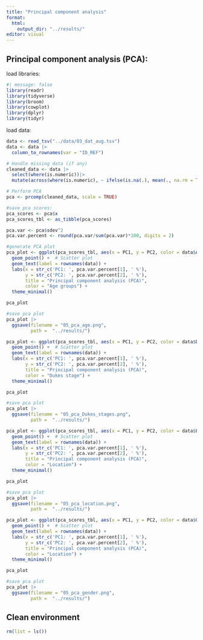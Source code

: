 ```yaml
---
title: "Principal component analysis"
format:
  html:
    output_dir: "../results/"
editor: visual
---
```


## Principal component analysis (PCA):

load libraries:

```r
#| message: false 
library(readr)
library(tidyverse)
library(broom)
library(cowplot)
library(dplyr)
library(tidyr)

```

load data:

```r
data <- read_tsv("../data/03_dat_aug.tsv")
data <- data |>
  column_to_rownames(var = "ID_REF")
```

```r
# Handle missing data (if any)
cleaned_data <- data |>
  select(where(is.numeric))|> 
  mutate(across(where(is.numeric), ~ ifelse(is.na(.), mean(., na.rm = TRUE), .)))

# Perform PCA
pca <- prcomp(cleaned_data, scale = TRUE)

#save pca scores:
pca_scores <- pca$x
pca_scores_tbl <- as_tibble(pca_scores)

pca.var <- pca$sdev^2
pca.var.percent <- round(pca.var/sum(pca.var)*100, digits = 2)


```

```r
#generate PCA plot
pca_plot <- ggplot(pca_scores_tbl, aes(x = PC1, y = PC2, color = data$Age_group)) +
  geom_point() +  # Scatter plot
  geom_text(label = rownames(data)) +
  labs(x = str_c('PC1: ', pca.var.percent[1], ' %'), 
       y = str_c('PC2: ', pca.var.percent[2], ' %'), 
       title = "Principal component analysis (PCA)",
       color = "Age groups") +
  theme_minimal()

pca_plot

#save pca plot
pca_plot |> 
  ggsave(filename = "05_pca_age.png",
         path =  "../results/")
```

```r
pca_plot <- ggplot(pca_scores_tbl, aes(x = PC1, y = PC2, color = data$Dukes_stage)) +
  geom_point() +  # Scatter plot
  geom_text(label = rownames(data)) +
  labs(x = str_c('PC1: ', pca.var.percent[1], ' %'), 
       y = str_c('PC2: ', pca.var.percent[2], ' %'), 
       title = "Principal component analysis (PCA)",
       color = "Dukes stage") +
  theme_minimal()

pca_plot

#save pca plot
pca_plot |> 
  ggsave(filename = "05_pca_Dukes_stages.png",
         path =  "../results/")
```

```r
pca_plot <- ggplot(pca_scores_tbl, aes(x = PC1, y = PC2, color = data$Location)) +
  geom_point() +  # Scatter plot
  geom_text(label = rownames(data)) +
  labs(x = str_c('PC1: ', pca.var.percent[1], ' %'), 
       y = str_c('PC2: ', pca.var.percent[2], ' %'), 
       title = "Principal component analysis (PCA)",
       color = "Location") +
  theme_minimal()

pca_plot

#save pca plot
pca_plot |> 
  ggsave(filename = "05_pca_location.png",
         path =  "../results/")
```

```r
pca_plot <- ggplot(pca_scores_tbl, aes(x = PC1, y = PC2, color = data$Gender)) +
  geom_point() +  # Scatter plot
  geom_text(label = rownames(data)) +
  labs(x = str_c('PC1: ', pca.var.percent[1], ' %'), 
       y = str_c('PC2: ', pca.var.percent[2], ' %'), 
       title = "Principal component analysis (PCA)",
       color = "Location") +
  theme_minimal()

pca_plot

#save pca plot
pca_plot |> 
  ggsave(filename = "05_pca_gender.png",
         path =  "../results/")
```

## Clean environment

```r
rm(list = ls())
```

